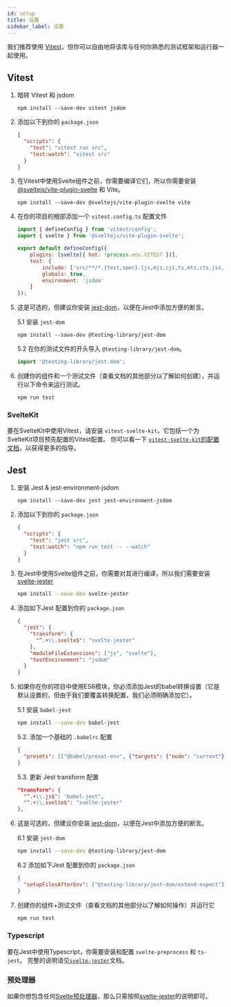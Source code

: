 ```yaml
---
id: setup
title: 设置
sidebar_label: 设置
---
```


我们推荐使用 [Vitest](https://vitest.dev/)，但你可以自由地将该库与任何你熟悉的测试框架和运行器一起使用。

## Vitest
1.  暗转 Vitest 和 jsdom

    ```
    npm install --save-dev vitest jsdom
    ```

2.  添加以下到你的 `package.json`

    ```json
    {
      "scripts": {
        "test": "vitest run src",
        "test:watch": "vitest src"
      }
    }
    ```

3.  在Vitest中使用Svelte组件之前，你需要编译它们，所以你需要安装 [@sveltejs/vite-plugin-svelte](https://github.com/sveltejs/vite-plugin-svelte) 和 Vite。

    ```
    npm install --save-dev @sveltejs/vite-plugin-svelte vite
    ```

4.  在你的项目的根部添加一个 `vitest.config.ts` 配置文件

    ```js
    import { defineConfig } from 'vitest/config';
    import { svelte } from '@sveltejs/vite-plugin-svelte';

    export default defineConfig({
        plugins: [svelte({ hot: !process.env.VITEST })],
        test: {
            include: ['src/**/*.{test,spec}.{js,mjs,cjs,ts,mts,cts,jsx,tsx}'],
            globals: true,
            environment: 'jsdom'
        }
    });

    ```

5.  这是可选的，但建议你安装 [jest-dom](https://github.com/testing-library/jest-dom)，以便在Jest中添加方便的断言。

    5.1 安装 `jest-dom`

    ```
    npm install --save-dev @testing-library/jest-dom
    ```

    5.2 在你的测试文件的开头导入 `@testing-library/jest-dom`。

    ```js
    import '@testing-library/jest-dom';
    ```

6.  创建你的组件和一个测试文件（查看文档的其他部分以了解如何创建），并运行以下命令来运行测试。

    ```
    npm run test
    ```  
### SvelteKit

要在SvelteKit中使用Vitest，请安装 `vitest-svelte-kit`，它包括一个为SvelteKit项目预先配置的Vitest配置。
你可以看一下 [`vitest-svelte-kit`的配置文档](https://github.com/nickbreaton/vitest-svelte-kit/tree/master/packages/vitest-svelte-kit#configuring)，以获得更多的指导。

## Jest

1.  安装 Jest & jest-environment-jsdom

    ```
    npm install --save-dev jest jest-environment-jsdom
    ```

2.  添加以下到你的 `package.json`

    ```json
    {
      "scripts": {
        "test": "jest src",
        "test:watch": "npm run test -- --watch"
      }
    }
    ```

3.  在Jest中使用Svelte组件之前，你需要对其进行编译，所以我们需要安装 [svelte-jester](https://github.com/mihar-22/svelte-jester)

    ```bash npm2yarn
    npm install --save-dev svelte-jester
    ```

4.  添加如下Jest 配置到你的 `package.json`

    ```json
    {
      "jest": {
        "transform": {
          "^.+\\.svelte$": "svelte-jester"
        },
        "moduleFileExtensions": ["js", "svelte"],
        "testEnvironment": "jsdom"
      }
    }
    ```

5.  如果你在你的项目中使用ES6模块，你必须添加Jest的babel转换设置（它是默认设置的，但由于我们要覆盖转换配置，我们必须明确添加它）。

    5.1 安装 `babel-jest`

    ```bash npm2yarn
    npm install --save-dev babel-jest
    ```

    5.2. 添加一个基础的 `.babelrc` 配置

    ```json
    {
      "presets": [["@babel/preset-env", {"targets": {"node": "current"}}]]
    }
    ```

    5.3. 更新 Jest transform 配置

    ```json
    "transform": {
      "^.+\\.js$": "babel-jest",
      "^.+\\.svelte$": "svelte-jester"
    },
    ```

6.  这是可选的，但建议你安装 [jest-dom](https://github.com/testing-library/jest-dom)，以便在Jest中添加方便的断言。

    6.1 安装 `jest-dom`

    ```bash npm2yarn
    npm install --save-dev @testing-library/jest-dom
    ```

    6.2 添加如下Jest 配置到你的 `package.json`

    ```json
    {
      "setupFilesAfterEnv": ["@testing-library/jest-dom/extend-expect"]
    }
    ```

7.  创建你的组件+测试文件（查看文档的其他部分以了解如何操作）并运行它

    ```bash npm2yarn
    npm run test
    ```

### Typescript

要在Jest中使用Typescript，你需要安装和配置 `svelte-preprocess` 和 `ts-jest`。
完整的说明请见[`svelte-jester`](https://github.com/mihar-22/svelte-jester#typescript)文档。

### 预处理器

如果你想包含任何[Svelte预处理器](https://github.com/sveltejs/svelte-preprocess)，那么只需按照[svelte-jester](https://github.com/mihar-22/svelte-jester#babel)的说明即可。
